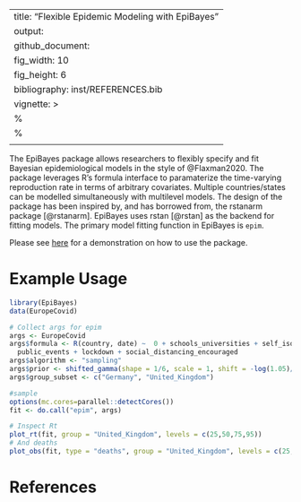 
---
title: "Flexible Epidemic Modeling with EpiBayes"
output: 
  github_document:
    fig_width: 10
    fig_height: 6
bibliography: inst/REFERENCES.bib
vignette: >
  %\VignetteIndexEntry{README}
  %\VignetteEngine{knitr::rmarkdown}
  \usepackage[utf8]{inputenc}
---

The EpiBayes package allows researchers to flexibly 
specify and fit Bayesian epidemiological models in the style of 
@Flaxman2020. The package leverages R's formula interface to paramaterize the time-varying reproduction rate 
in terms of arbitrary covariates. Multiple countries/states can be modelled simultaneously with 
multilevel models. The design of the package has been inspired by, and has borrowed from, the rstanarm
package [@rstanarm]. EpiBayes uses rstan [@rstan] as the backend for fitting models.
The primary model fitting function in EpiBayes is `epim`.

Please see [here](/vignettes/introduction.md) for a demonstration on how to use the package. 

# Example Usage

```r
library(EpiBayes)
data(EuropeCovid)

# Collect args for epim
args <- EuropeCovid
args$formula <- R(country, date) ~  0 + schools_universities + self_isolating_if_ill +
  public_events + lockdown + social_distancing_encouraged
args$algorithm <- "sampling"
args$prior <- shifted_gamma(shape = 1/6, scale = 1, shift = -log(1.05)/6)
args$group_subset <- c("Germany", "United_Kingdom")

#sample
options(mc.cores=parallel::detectCores())
fit <- do.call("epim", args)

# Inspect Rt
plot_rt(fit, group = "United_Kingdom", levels = c(25,50,75,95))
# And deaths
plot_obs(fit, type = "deaths", group = "United_Kingdom", levels = c(25,50,75,95))
```

# References